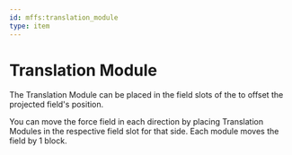 ```yaml
---
id: mffs:translation_module
type: item
---
```


# Translation Module

The Translation Module can be placed in the field slots of the [](@mffs:projector) to offset the projected field's
position.

You can move the force field in each direction by placing Translation Modules in the respective field slot for that
side. Each module moves the field by 1 block.

<PrefabObtaining />
